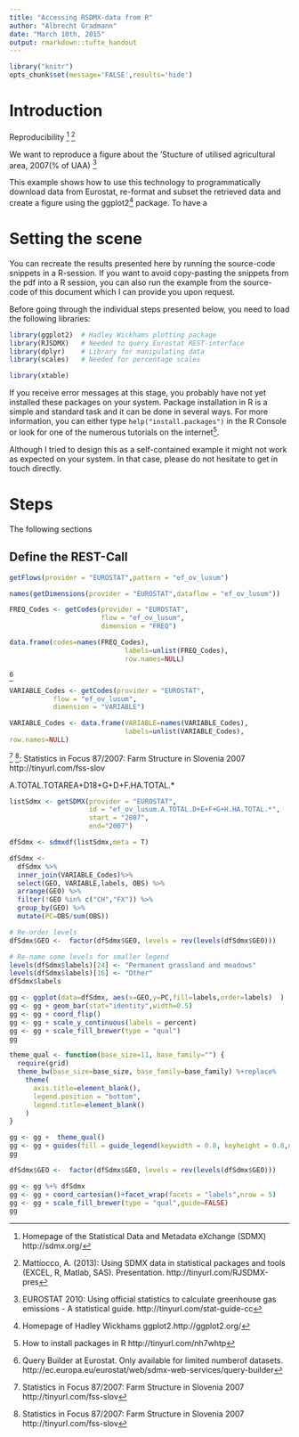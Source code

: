 ```yaml
---
title: "Accessing RSDMX-data from R"
author: "Albrecht Gradmann"
date: "March 10th, 2015"
output: rmarkdown::tufte_handout
---
```

```r
library("knitr")
opts_chunk$set(message='FALSE',results='hide')
```




# Introduction
Reproducibility 
[^sdmxorg]
[^rjsdmx_pres]


We want to reproduce a figure about the 'Stucture of utilised agricultural area, 2007(% of UAA) [^statcc]
\begin{figure}
\includegraphics{resources/fig25_eurostat.PNG}
\caption{An equation }
\end{figure}






This example shows how to use this technology to programmatically download data from Eurostat, re-format and subset the retrieved data and create a figure using the ggplot2[^ggplot2] package. To have a 

[^sdmxorg]:Homepage of the Statistical Data and Metadata eXchange (SDMX)  http://sdmx.org/
[^rjsdmx_pres]: Mattiocco, A. (2013): Using SDMX data in statistical packages and tools (EXCEL, R, Matlab, SAS). Presentation. http://tinyurl.com/RJSDMX-pres
[^ggplot2]: Homepage of Hadley Wickhams ggplot2.http://ggplot2.org/
[^statcc]: EUROSTAT 2010: Using official statistics to calculate greenhouse gas emissions - A statistical guide. http://tinyurl.com/stat-guide-cc



# Setting the scene
You can recreate the results presented here by running the source-code snippets in a R-session. If you want to avoid copy-pasting the snippets from the pdf into a R session, you can also run the example from the source-code of this document which I can provide you upon request.

Before going through the individual steps presented below, you need to load the following libraries:

```r
library(ggplot2)  # Hadley Wickhams plotting package
library(RJSDMX)   # Needed to query Eurostat REST-interface
library(dplyr)    # Library for manipulating data
library(scales)   # Needed for percentage scales

```
```r
library(xtable)
```
If you receive error messages at this stage, you probably have not yet installed these packages on your system.  Package installation in R is a simple and standard task and it can be done in several ways. For more information, you can either type  `help("install.packages")` in the R Console or look for one of the numerous tutorials on the internet[^howto_install]. 

Although I tried to design this as a self-contained example it might not work as expected on your system. In that case, please do not hesitate to get in touch directly.


[^howto_install]: How to install packages in R http://tinyurl.com/nh7whtp

[^fss-slov]: Statistics in Focus 87/2007: Farm Structure in Slovenia 2007 http://tinyurl.com/fss-slov
 


# Steps
The following sections  

## Define the REST-Call

```r
getFlows(provider = "EUROSTAT",pattern = "ef_ov_lusum")
```


```r
names(getDimensions(provider = "EUROSTAT",dataflow = "ef_ov_lusum"))
```

```r
FREQ_Codes <- getCodes(provider = "EUROSTAT",  
                       flow = "ef_ov_lusum",
                       dimension = "FREQ")

data.frame(codes=names(FREQ_Codes),
                             labels=unlist(FREQ_Codes),
                             row.names=NULL)

```

\begin{figure}
\includegraphics{resources/Eurostat_REST.PNG}
\caption{An equation }
\end{figure}


[^restbuild]

[^restbuild]: Query Builder at Eurostat. Only available for limited numberof datasets. http://ec.europa.eu/eurostat/web/sdmx-web-services/query-builder


```r
VARIABLE_Codes <- getCodes(provider = "EUROSTAT",
           flow = "ef_ov_lusum",
           dimension = "VARIABLE")

VARIABLE_Codes <- data.frame(VARIABLE=names(VARIABLE_Codes),
                             labels=unlist(VARIABLE_Codes),
row.names=NULL)
```

[^fss-slov]
[^fss-slov]: Statistics in Focus 87/2007: Farm Structure in Slovenia 2007 http://tinyurl.com/fss-slov
\begin{figure}
\centering
\includegraphics[width=8cm]{resources/Land_use_by_size_of_the_farms,_Slovenia,_2007.PNG}
\caption{An equation }
\end{figure}

A.TOTAL.TOTAREA+D18+G+D+F.HA.TOTAL.*
```r
listSdmx <- getSDMX(provider = "EUROSTAT",
                    id = "ef_ov_lusum.A.TOTAL.D+E+F+G+H.HA.TOTAL.*",
                    start = "2007",
                    end="2007")

dfSdmx <- sdmxdf(listSdmx,meta = T)
```

```r
dfSdmx <- 
  dfSdmx %>%
  inner_join(VARIABLE_Codes)%>%
  select(GEO, VARIABLE,labels, OBS) %>%
  arrange(GEO) %>%
  filter(!GEO %in% c("CH","FX")) %>%
  group_by(GEO) %>%
  mutate(PC=OBS/sum(OBS))

# Re-order levels
dfSdmx$GEO <-  factor(dfSdmx$GEO, levels = rev(levels(dfSdmx$GEO)))

# Re-name some levels for smaller legend
levels(dfSdmx$labels)[24] <- "Permanent grassland and meadows"
levels(dfSdmx$labels)[16] <- "Other"
dfSdmx$labels
```

```r
gg <- ggplot(data=dfSdmx, aes(x=GEO,y=PC,fill=labels,order=labels)  )
gg <- gg + geom_bar(stat="identity",width=0.5) 
gg <- gg + coord_flip() 
gg <- gg + scale_y_continuous(labels = percent)
gg <- gg + scale_fill_brewer(type = "qual")
gg
```



```r
theme_qual <- function(base_size=11, base_family="") {
  require(grid)
  theme_bw(base_size=base_size, base_family=base_family) %+replace%
    theme(
      axis.title=element_blank(),
      legend.position = "bottom",
      legend.title=element_blank()
    )
}

gg <- gg +  theme_qual()
gg <- gg + guides(fill = guide_legend(keywidth = 0.8, keyheight = 0.8,nrow = 2,byrow = TRUE))  
gg
```

```r


dfSdmx$GEO <-  factor(dfSdmx$GEO, levels = rev(levels(dfSdmx$GEO)))

gg <- gg %+% dfSdmx
gg <- gg + coord_cartesian()+facet_wrap(facets = "labels",nrow = 5)
gg <- gg + scale_fill_brewer(type = "qual",guide=FALSE)
gg
```













